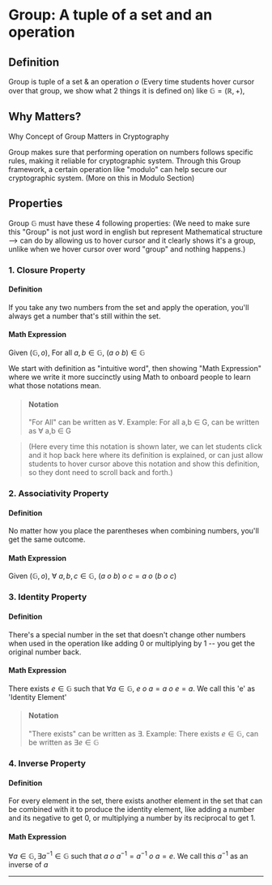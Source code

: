 # Group: A tuple of a set and an operation

## Definition

Group is tuple of a set & an operation $o$ (Every time students hover cursor over that group, we show what 2 things it is defined on) like $\mathbb{G} = (\mathbb{R}, +)$,

## Why Matters?

Why Concept of Group Matters in Cryptography

Group makes sure that performing operation on numbers follows specific rules, making it reliable for cryptographic system. Through this Group framework, a certain operation like "modulo" can help secure our cryptographic system. (More on this in Modulo Section)

## Properties

Group $\mathbb{G}$ must have these 4 following properties: (We need to make sure this "Group" is not just word in english but represent Mathematical structure --> can do by allowing us to hover cursor and it clearly shows it's a group, unlike when we hover cursor over word "group" and nothing happens.)

### 1. Closure Property

#### Definition

If you take any two numbers from the set and apply the operation, you'll always get a number that's still within the set.

#### Math Expression

Given $(\mathbb{G}, o)$, For all $a,b \in \mathbb{G}$, $(a\ o\ b) \in \mathbb{G}$

We start with definition as "intuitive word", then showing "Math Expression" where we write it more succinctly using Math to onboard people to learn what those notations mean.

<Quiz id="1" />

<Quiz id="2" />

> #### Notation
>
> "For All" can be written as $\forall$. Example: For all a,b $\in$ G, can be written as $\forall$ a,b $\in$ G

> (Here every time this notation is shown later, we can let students click and it hop back here where its definition is explained, or can just allow students to hover cursor above this notation and show this definition, so they dont need to scroll back and forth.)

<Quiz id="3" />

### 2. Associativity Property

#### Definition

No matter how you place the parentheses when combining numbers, you'll get the same outcome.

#### Math Expression

Given $(\mathbb{G}, o)$, $\forall$ $a,b,c \in \mathbb{G}$, $(a\ o\ b)\ o\ c = a\ o\ (b\ o\ c)$

<Quiz id="4" />

<Quiz id="5" />

### 3. Identity Property

#### Definition

There's a special number in the set that doesn't change other numbers when used in the operation like adding 0 or multiplying by 1 -- you get the original number back.

#### Math Expression

There exists $e \in  \mathbb{G}$ such that $\forall a \in \mathbb{G},\ e\ o\ a = a\ o\ e = a$. We call this 'e' as 'Identity Element'

<Quiz id="6" />
<Quiz id="7" />

> #### Notation
>
> "There exists" can be written as $\exists$. Example: There exists $e \in  \mathbb{G}$, can be written as $\exists e \in \mathbb{G}$

### 4. Inverse Property

#### Definition

For every element in the set, there exists another element in the set that can be combined with it to produce the identity element, like adding a number and its negative to get 0, or multiplying a number by its reciprocal to get 1.

#### Math Expression

$\forall a \in \mathbb{G} , \exists a^{-1} \in  \mathbb{G}$ such that $a\ o\ a^{-1} = a^{-1}\ o\ a = e$. We call this $a^{-1}$ as an inverse of $a$

<Quiz id="8" />

---

<RandomQuiz />
